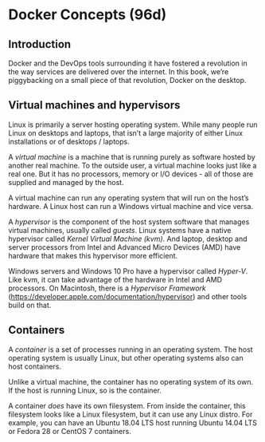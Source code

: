 # Docker Concepts (96d)

## Introduction
Docker and the DevOps tools surrounding it have fostered a revolution in the way services are delivered over the internet. In this book, we're piggybacking on a small piece of that revolution, Docker on the desktop.

## Virtual machines and hypervisors
Linux is primarily a server hosting operating system. While many people run Linux on desktops and laptops, that isn't a large majority of either Linux installations or of desktops / laptops.

A _virtual machine_ is a machine that is running purely as software hosted by another real machine. To the outside user, a virtual machine looks just like a real one. But it has no processors, memory or I/O devices - all of those are supplied and managed by the host.

A virtual machine can run any operating system that will run on the host's hardware. A Linux host can run a Windows virtual machine and vice versa.

A _hypervisor_ is the component of the host system software that manages virtual machines, usually called _guests_. Linux systems have a native hypervisor called _Kernel Virtual Machine (kvm)_. And laptop, desktop and server processors from Intel and Advanced Micro Devices (AMD) have hardware that makes this hypervisor more efficient.

Windows servers and Windows 10 Pro have a hypervisor called _Hyper-V_. Like kvm, it can take advantage of the hardware in Intel and AMD processors. On Macintosh, there is a _Hypervisor Framework_ (<https://developer.apple.com/documentation/hypervisor>) and other tools build on that.

## Containers
A _container_ is a set of processes running in an operating system. The host operating system is usually Linux, but other operating systems also can host containers.

Unlike a virtual machine, the container has no operating system of its own. If the host is running Linux, so is the container.

A container *does* have its own filesystem. From inside the container, this filesystem looks like a Linux filesystem, but it can use any Linux distro. For example, you can have an Ubuntu 18.04 LTS host running Ubuntu 14.04 LTS or Fedora 28 or CentOS 7 containers.
